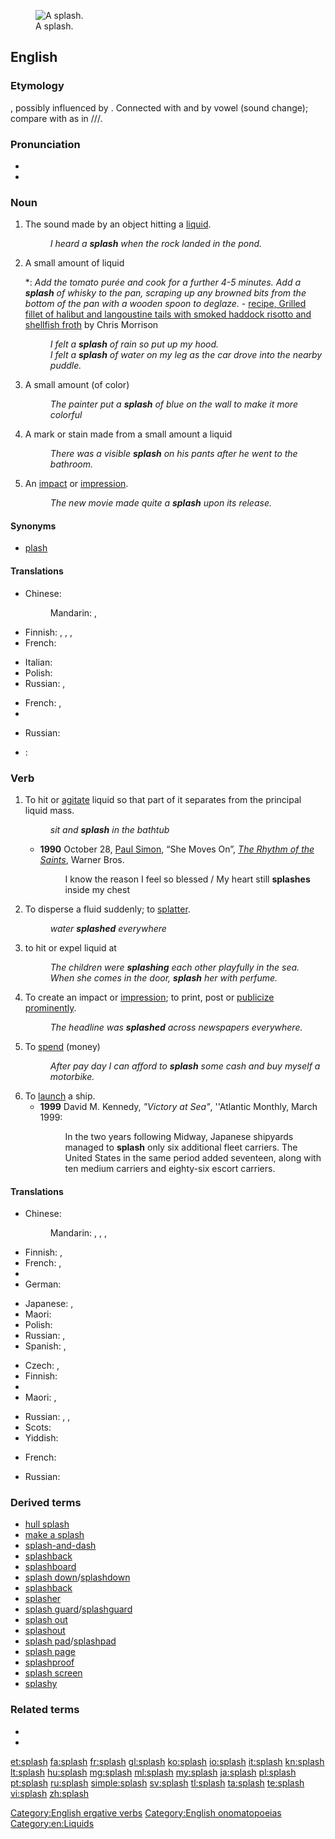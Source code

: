 {{wikipedia}}
[[Image:2006-02-13_Drop-impact.jpg|thumb|right|A splash.]]
==English==

===Etymology===
{{context|onomatopoeia|lang=en}}, possibly influenced by {{term|plash}}. Connected with {{term|splosh}} and {{term|splish}} by vowel {{w|apophony}} (sound change); compare with {{w|Indo-European ablaut}} as in {{term|sing|lang=en}}/{{term|sang|lang=en}}/{{term|sung|lang=en}}/{{term|song|lang=en}}.

===Pronunciation===
* {{audio|en-us-splash.ogg|Audio (US)}}
* {{rhymes|æʃ}}

===Noun===
{{en-noun|es}}

# {{context|onomatopoeia|lang=en}} The sound made by an object hitting a [[liquid]].
#: ''I heard a '''splash''' when the rock landed in the pond.''
# A small amount of liquid
#*: ''Add the tomato purée and cook for a further 4-5 minutes. Add a '''splash''' of whisky to the pan, scraping up any browned bits from the bottom of the pan with a wooden spoon to deglaze.'' - [http://www.bbc.co.uk/food/recipes/grilledfilletofhalib_92475 recipe, Grilled fillet of halibut and langoustine tails with smoked haddock risotto and shellfish froth] by Chris Morrison
#: ''I felt a '''splash''' of rain so put up my hood.''
#: ''I felt a '''splash''' of water on my leg as the car drove into the nearby puddle.''
# A small amount (of color)
#: ''The painter put a '''splash''' of blue on the wall to make it more colorful''
# A mark or stain made from a small amount a liquid
#: ''There was a visible '''splash''' on his pants after he went to the bathroom.''
# An [[impact]] or [[impression]].
#: ''The new movie made quite a '''splash''' upon its release.''

====Synonyms====
* [[plash]]

====Translations====
{{trans-top|the sound made by an object hitting a liquid}}
* Chinese:
*: Mandarin: {{t|cmn|濺潑聲|sc=Hani}}, {{t|cmn|溅泼声|tr=jiànpō shēng|sc=Hani}}
* Finnish: {{t|fi|loiskahdus}}, {{t|fi|roiskahdus}}, {{t|fi|loiskaus}}, {{t|fi|roiskaus}}
* French: {{t+|fr|plouf|m}}
{{trans-mid}}
* Italian: {{t+|it|schizzo}}
* Polish: {{t+|pl|plusk|m}}
* Russian: {{t+|ru|всплеск|m|tr=vsplesk}}, {{t+|ru|плеск|m|tr=plesk}}
{{trans-bottom}}

{{trans-top|an impact or impression}}
* French: {{t+|fr|bruit|m}}, {{t+|fr|éclaboussure|f}}
* {{trreq|ka}}
{{trans-mid}}
* Russian: {{t+|ru|шумиха|f|tr=šumíxa}}
{{trans-bottom}}

{{checktrans-top}}
* {{ttbc|ka}}: {{t|ka|შხეფი}}
{{trans-mid}}
{{trans-bottom}}

===Verb===
{{en-verb|splash|es}}

# To hit or [[agitate]] liquid so that part of it separates from the principal liquid mass.
#: ''sit and '''splash''' in the bathtub''
#* '''1990''' October 28, [[w:Paul Simon|Paul Simon]], “She Moves On”, ''[[w:The Rhythm of the Saints|The Rhythm of the Saints]]'', Warner Bros.
#*: I know the reason I feel so blessed / My heart still '''splashes''' inside my chest
# To disperse a fluid suddenly; to [[splatter]].
#: ''water '''splashed''' everywhere''
# {{context|transitive|lang=en}} to hit or expel liquid at
#: ''The children were '''splashing''' each other playfully in the sea.''
#: ''When she comes in the door, '''splash''' her with perfume.''
# To create an impact or [[impression]]; to print, post or [[publicize]] [[prominent]]ly.
#: ''The headline was '''splashed''' across newspapers everywhere.''
# {{context|transitive|lang=en}} To [[spend]] (money)
#: ''After pay day I can afford to '''splash''' some cash and buy myself a motorbike.''
# To [[launch]] a ship.
#* '''1999''' David M. Kennedy, ''"Victory at Sea"'', ''Atlantic Monthly, March 1999:
#*: In the two years following Midway, Japanese shipyards managed to '''splash''' only six additional fleet carriers. The United States in the same period added seventeen, along with ten medium carriers and eighty-six escort carriers.

====Translations====
{{trans-top|to hit or agitate liquid}}
* Chinese:
*: Mandarin: {{t+|cmn|潑|sc=Hani}}, {{t+|cmn|泼|tr=pō|sc=Hani}}, {{t+|cmn|濺|sc=Hani}}, {{t+|cmn|溅|tr=jiàn|sc=Hani}}
* Finnish: {{t|fi|loiskuttaa}}, {{t|fi|loiskia}}
* French: {{t+|fr|éclabousser}}, {{t+|fr|asperger}}
* {{trreq|ka}}
* German: {{t+|de|plätschern}}
{{trans-mid}}
* Japanese: {{t|ja|し吹く|tr=しぶく, shibuku|sc=Jpan}}, {{t|ja|はね散らす|tr=はねちらす, hanechirasu|sc=Jpan}}
* Maori: {{t|mi|pōhutu}}
* Polish: {{t|pl|pluskać}}
* Russian: {{t+|ru|плескаться|impf|tr=pleskátʹsja}}, {{t+|ru|брызгаться|impf|tr=brýzgatʹsja|sc=Cyrl}}
* Spanish: {{t|es|chapotear}}, {{t|es|salpicar}}
{{trans-bottom}}

{{trans-top|to splatter or spread around suddenly}}
* Czech: {{t+|cs|stříkat}}, {{t|cs|postříkat}}
* Finnish: {{t|fi|roiskua}}
* {{trreq|ka}}
* Maori: {{t|mi|pūhoru}}, {{t|mi|pōhutu}}
{{trans-mid}}
* Russian: {{t+|ru|плескать|impf|tr=pleskátʹ|sc=Cyrl}}, {{t+|ru|брызгать|impf|tr=brýzgatʹ|sc=Cyrl}}, {{t+|ru|расплескаться|tr=raspleskátʹsja}} {{pf.}} {{qualifier|spill}}
* Scots: {{t|sco|blash}}
* Yiddish: {{t|yi|שפּריצן|tr=shpritsn|sc=Hebr}}
{{trans-bottom}}

{{trans-top|to create an impact or impression}}
* French: {{t|fr|faire du bruit}}
{{trans-mid}}
* Russian: {{t+|ru|нашуметь|pf|tr=našumétʹ}}
{{trans-bottom}}

{{trans-top|to launch a ship}}
{{trans-mid}}
{{trans-bottom}}

===Derived terms===
* [[hull splash]]
* [[make a splash]]
* [[splash-and-dash]]
* [[splashback]]
* [[splashboard]]
* [[splash down]]/[[splashdown]]
* [[splashback]]
* [[splasher]]
* [[splash guard]]/[[splashguard]]
* [[splash out]]
* [[splashout]]
* [[splash pad]]/[[splashpad]]
* [[splash page]]
* [[splashproof]]
* [[splash screen]]
* [[splashy]]

===Related terms===
* {{l|en|splish}}
* {{l|en|splosh}}

[[Category:English ergative verbs]]
[[Category:English onomatopoeias]]
[[Category:en:Liquids]]

[[et:splash]]
[[fa:splash]]
[[fr:splash]]
[[gl:splash]]
[[ko:splash]]
[[io:splash]]
[[it:splash]]
[[kn:splash]]
[[lt:splash]]
[[hu:splash]]
[[mg:splash]]
[[ml:splash]]
[[my:splash]]
[[ja:splash]]
[[pl:splash]]
[[pt:splash]]
[[ru:splash]]
[[simple:splash]]
[[sv:splash]]
[[tl:splash]]
[[ta:splash]]
[[te:splash]]
[[vi:splash]]
[[zh:splash]]